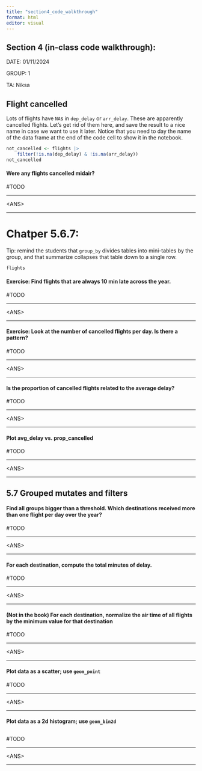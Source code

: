 ```yaml
---
title: "section4_code_walkthrough"
format: html
editor: visual
---
```


## 

## Section 4 (in-class code walkthrough):

DATE: 01/11/2024

GROUP: 1

TA: Niksa

## Flight cancelled

Lots of flights have `NA`s in `dep_delay` or `arr_delay`. These are apparently cancelled flights. Let’s get rid of them here, and save the result to a nice name in case we want to use it later. Notice that you need to day the name of the data frame at the end of the code cell to show it in the notebook.

```r

not_cancelled <- flights |>
    filter(!is.na(dep_delay) & !is.na(arr_delay))
not_cancelled
```

#### Were any flights cancelled midair?

#TODO

---------------------------------------------------------------------------

\<ANS\>

---------------------------------------------------------------------------

# **Chatper 5.6.7:**

Tip: remind the students that `group_by` divides tables into mini-tables by the group, and that summarize collapses that table down to a single row.

```r

flights
```

#### Exercise: Find flights that are always 10 min late across the year.

#TODO

---------------------------------------------------------------------------

\<ANS\>

--------------------------------------------------------------------------

#### Exercise: Look at the number of cancelled flights per day. Is there a pattern?

#TODO

---------------------------------------------------------------------------

\<ANS\>

---------------------------------------------------------------------------

#### Is the proportion of cancelled flights related to the average delay?

#TODO

---------------------------------------------------------------------------

\<ANS\>

---------------------------------------------------------------------------

#### Plot avg_delay vs. prop_cancelled

#TODO

---------------------------------------------------------------------------

\<ANS\>

---------------------------------------------------------------------------

## 5.7 **Grouped mutates and filters**

#### Find all groups bigger than a threshold. Which destinations received more than one flight per day over the year?

#TODO

---------------------------------------------------------------------------

\<ANS\>

---------------------------------------------------------------------------

#### For each destination, compute the total minutes of delay.

#TODO

---------------------------------------------------------------------------

\<ANS\>

---------------------------------------------------------------------------

#### (Not in the book) For each destination, normalize the air time of all flights by the minimum value for that destination

#TODO

---------------------------------------------------------------------------

\<ANS\>

---------------------------------------------------------------------------

#### Plot data as a scatter; use **`geom_point`** 

#TODO

---------------------------------------------------------------------------

\<ANS\>

---------------------------------------------------------------------------

#### Plot data as a 2d histogram; use **`geom_bin2d`**

## 

#TODO

---------------------------------------------------------------------------

\<ANS\>

---------------------------------------------------------------------------
